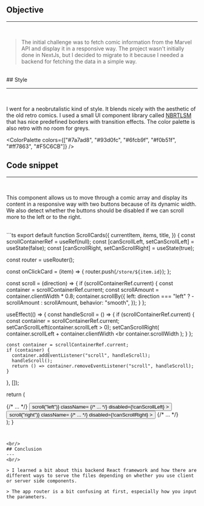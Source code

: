 
## Objective

---

<br/>

> The initial challenge was to fetch comic information from the Marvel API and display it in a responsive way.
> The project wasn't initially done in NextJs, but I decided to migrate to it because I needed a backend for fetching the data in a simple way.

<br/>
## Style

---

<br/>

I went for a neobrutalistic kind of style. It blends nicely with the aesthetic of the old retro comics. I used a small UI component library called [NBRTLSM](https://www.neobrutalism.dev/) that has nice predefined borders with transition effects. The color palette is also retro with no room for greys.

<ColorPalette
  colors={["#7a7ad8", "#93d0fc", "#6fcb9f", "#f0b51f", "#ff7863", "#F5C6CB"]}
/>

## Code snippet

---

<br/>

This component allows us to move through a comic array and display its content in a responsive way with two buttons because of its dynamic width.
We also detect whether the buttons should be disabled if we can scroll more to the left or to the right.

<br/>
```ts
export default function ScrollCards({
  currentItem,
  items,
  title,
}) {
  const scrollContainerRef = useRef<HTMLDivElement>(null);
  const [canScrollLeft, setCanScrollLeft] = useState(false);
  const [canScrollRight, setCanScrollRight] = useState(true);

const router = useRouter();

const onClickCard = (item) => {
router.push(`/store/${item.id}`);
};

const scroll = (direction) => {
if (scrollContainerRef.current) {
const container = scrollContainerRef.current;
const scrollAmount = container.clientWidth \* 0.8;
container.scrollBy({
left: direction === "left" ? -scrollAmount : scrollAmount,
behavior: "smooth",
});
}
};

useEffect(() => {
const handleScroll = () => {
if (scrollContainerRef.current) {
const container = scrollContainerRef.current;
setCanScrollLeft(container.scrollLeft > 0);
setCanScrollRight(
container.scrollLeft + container.clientWidth <br container.scrollWidth
);
}
};

    const container = scrollContainerRef.current;
    if (container) {
      container.addEventListener("scroll", handleScroll);
      handleScroll();
      return () => container.removeEventListener("scroll", handleScroll);
    }

}, []);

return (

<article className="flex flex-col flex-1 rounded-base w-full p-2 px-4 overflow-hidden">
  {/* ... */}
  <button
    onClick={() => scroll("left")}
    className= {/* ... */}
    disabled={!canScrollLeft}
  >
    <FaChevronLeft className="w-full" />
  </button>
  <button
    onClick={() => scroll("right")}
    className= {/* ... */}
    disabled={!canScrollRight}
  >
    <FaChevronRight className="w-full" />
  </button>
  {/* ... */}
</article>
);
}

```


<br/>
## Conclusion
---
<br/>

> I learned a bit about this backend React framework and how there are different ways to serve the files depending on whether you use client or server side components.

> The app router is a bit confusing at first, especially how you input the parameters.


```
